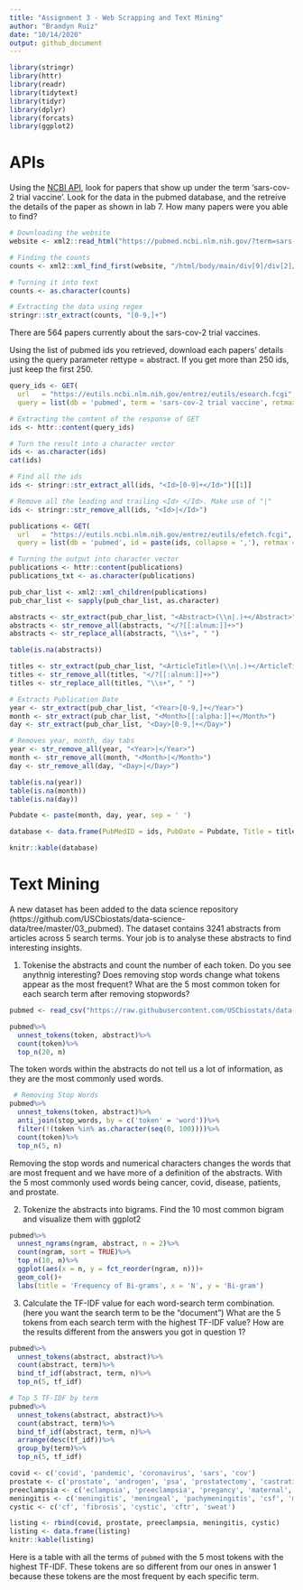 ```yaml
---
title: "Assignment 3 - Web Scrapping and Text Mining"
author: "Brandyn Ruiz"
date: "10/14/2020"
output: github_document
---
```


```r
library(stringr)
library(httr)
library(readr)
library(tidytext)
library(tidyr)
library(dplyr)
library(forcats)
library(ggplot2)
```

# APIs
Using the [NCBI API](https://www.ncbi.nlm.nih.gov/home/develop/api/), look for papers that show up under the term 'sars-cov-2 trial vaccine'. Look for the data in the pubmed database, and the retreive the details of the paper as shown in lab 7. How many papers were you able to find?

```r
# Downloading the website
website <- xml2::read_html("https://pubmed.ncbi.nlm.nih.gov/?term=sars-cov-2+trial+vaccine")

# Finding the counts
counts <- xml2::xml_find_first(website, "/html/body/main/div[9]/div[2]/div[2]/div[1]/span")

# Turning it into text
counts <- as.character(counts)

# Extracting the data using regex
stringr::str_extract(counts, "[0-9,]+")
```

There are 564 papers currently about the sars-cov-2 trial vaccines.

Using the list of pubmed ids you retrieved, download each papers’ details using the query parameter rettype = abstract. If you get more than 250 ids, just keep the first 250.

```r
query_ids <- GET(
  url   = "https://eutils.ncbi.nlm.nih.gov/entrez/eutils/esearch.fcgi",
  query = list(db = 'pubmed', term = 'sars-cov-2 trial vaccine', retmax = 250))

# Extracting the content of the response of GET
ids <- httr::content(query_ids)

# Turn the result into a character vector
ids <- as.character(ids)
cat(ids)

# Find all the ids 
ids <- stringr::str_extract_all(ids, "<Id>[0-9]+</Id>")[[1]]

# Remove all the leading and trailing <Id> </Id>. Make use of "|"
ids <- stringr::str_remove_all(ids, "<Id>|</Id>")
```

```r
publications <- GET(
  url   = "https://eutils.ncbi.nlm.nih.gov/entrez/eutils/efetch.fcgi",
  query = list(db = 'pubmed', id = paste(ids, collapse = ','), retmax = 250, rettype = 'abstract'))

# Turning the output into character vector
publications <- httr::content(publications)
publications_txt <- as.character(publications)

pub_char_list <- xml2::xml_children(publications)
pub_char_list <- sapply(pub_char_list, as.character)
```

```r
abstracts <- str_extract(pub_char_list, "<Abstract>(\\n|.)+</Abstract>")
abstracts <- str_remove_all(abstracts, "</?[[:alnum:]]+>")
abstracts <- str_replace_all(abstracts, "\\s+", " ")

table(is.na(abstracts))
```

```r
titles <- str_extract(pub_char_list, "<ArticleTitle>(\\n|.)+</ArticleTitle>")
titles <- str_remove_all(titles, "</?[[:alnum:]]+>")
titles <- str_replace_all(titles, "\\s+", " ")
```

```r
# Extracts Publication Date
year <- str_extract(pub_char_list, "<Year>[0-9,]+</Year>")
month <- str_extract(pub_char_list, "<Month>[[:alpha:]]+</Month>")
day <- str_extract(pub_char_list, "<Day>[0-9,]+</Day>")

# Removes year, month, day tabs
year <- str_remove_all(year, "<Year>|</Year>")
month <- str_remove_all(month, "<Month>|</Month>")
day <- str_remove_all(day, "<Day>|</Day>")

table(is.na(year))
table(is.na(month))
table(is.na(day))

Pubdate <- paste(month, day, year, sep = ' ')
```

```r
database <- data.frame(PubMedID = ids, PubDate = Pubdate, Title = titles, Abstracts = abstracts)

knitr::kable(database)
```

# Text Mining
A new dataset has been added to the data science repository (https://github.com/USCbiostats/data-science-data/tree/master/03_pubmed). The dataset contains 3241 abstracts from articles across 5 search terms. Your job is to analyse these abstracts to find interesting insights.

1. Tokenise the abstracts and count the number of each token. Do you see anythnig interesting? Does removing stop words change what tokens appear as the most frequent? What are the 5 most common token for each search term after removing stopwords?

```r
pubmed <- read_csv("https://raw.githubusercontent.com/USCbiostats/data-science-data/master/03_pubmed/pubmed.csv")

pubmed%>%
  unnest_tokens(token, abstract)%>%
  count(token)%>%
  top_n(20, n)
```

The token words within the abstracts do not tell us a lot of information, as they are the most commonly used words.

```r
 # Removing Stop Words
pubmed%>%
  unnest_tokens(token, abstract)%>%
  anti_join(stop_words, by = c('token' = 'word'))%>%
  filter(!(token %in% as.character(seq(0, 100))))%>%
  count(token)%>%
  top_n(5, n)

```

Removing the stop words and numerical characters changes the words that are most frequent and we have more of a definition of the abstracts. With the 5 most commonly used words being cancer, covid, disease, patients, and prostate.

2. Tokenize the abstracts into bigrams. Find the 10 most common bigram and visualize them with ggplot2

```r
pubmed%>%
  unnest_ngrams(ngram, abstract, n = 2)%>%
  count(ngram, sort = TRUE)%>%
  top_n(10, n)%>%
  ggplot(aes(x = n, y = fct_reorder(ngram, n)))+
  geom_col()+
  labs(title = 'Frequency of Bi-grams', x = 'N', y = 'Bi-gram')
```

3. Calculate the TF-IDF value for each word-search term combination. (here you want the search term to be the “document”) What are the 5 tokens from each search term with the highest TF-IDF value? How are the results different from the answers you got in question 1?

```r
pubmed%>%
  unnest_tokens(abstract, abstract)%>%
  count(abstract, term)%>%
  bind_tf_idf(abstract, term, n)%>%
  top_n(5, tf_idf)
```

```r
# Top 5 TF-IDF by term
pubmed%>%
  unnest_tokens(abstract, abstract)%>%
  count(abstract, term)%>%
  bind_tf_idf(abstract, term, n)%>%
  arrange(desc(tf_idf))%>%
  group_by(term)%>%
  top_n(5, tf_idf)

covid <- c('covid', 'pandemic', 'coronavirus', 'sars', 'cov')
prostate <- c('prostate', 'androgen', 'psa', 'prostatectomy', 'castration')
preeclampsia <- c('eclampsia', 'preeclampsia', 'pregancy', 'maternal', 'gestational')
meningitis <- c('meningitis', 'meningeal', 'pachymeningitis', 'csf', 'meninges')
cystic <- c('cf', 'fibrosis', 'cystic', 'cftr', 'sweat')

listing <- rbind(covid, prostate, preeclampsia, meningitis, cystic)
listing <- data.frame(listing)
knitr::kable(listing)
```

Here is a table with all the terms of `pubmed` with the 5 most tokens with the highest TF-IDF. These tokens are so different from our ones in answer 1 because these tokens are the most frequent by each specific term.